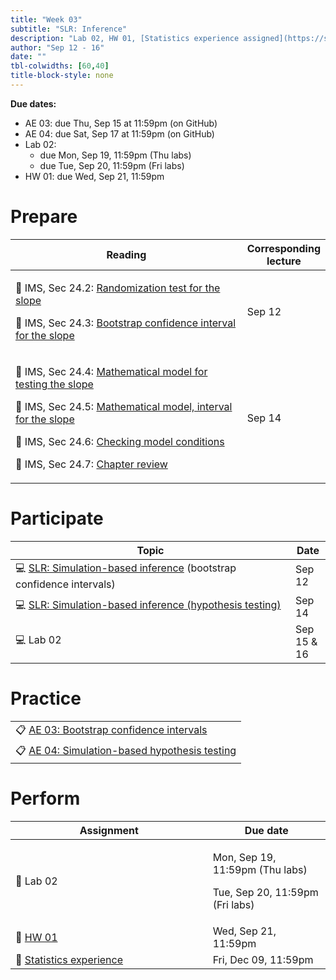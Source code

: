 ```yaml
---
title: "Week 03"
subtitle: "SLR: Inference"
description: "Lab 02, HW 01, [Statistics experience assigned](https://sta210-fa22.netlify.app/hw/stats-experience.html)"
author: "Sep 12 - 16"
date: ""
tbl-colwidths: [60,40]
title-block-style: none
---
```


::: callout-important
**Due dates:**

-   AE 03: due Thu, Sep 15 at 11:59pm (on GitHub)
-   AE 04: due Sat, Sep 17 at 11:59pm (on GitHub)
-   Lab 02:
    -   due Mon, Sep 19, 11:59pm (Thu labs)
    -   due Tue, Sep 20, 11:59pm (Fri labs)
-   HW 01: due Wed, Sep 21, 11:59pm
:::

# Prepare

+----------------------------------------------------------------------------------------------------------------------------------------------------------------+-----------------------+
| Reading                                                                                                                                                        | Corresponding lecture |
+================================================================================================================================================================+=======================+
| 📖 IMS, Sec 24.2: [Randomization test for the slope](https://openintro-ims.netlify.app/inf-model-slr.html#randslope)                                           | Sep 12                |
|                                                                                                                                                                |                       |
| 📖 IMS, Sec 24.3: [Bootstrap confidence interval for the slope](https://openintro-ims.netlify.app/inf-model-slr.html#bootbeta1)\                               |                       |
+----------------------------------------------------------------------------------------------------------------------------------------------------------------+-----------------------+
| 📖 IMS, Sec 24.4: [Mathematical model for testing the slope](https://openintro-ims.netlify.app/inf-model-slr.html#mathslope)                                   | Sep 14                |
|                                                                                                                                                                |                       |
| 📖 IMS, Sec 24.5: [Mathematical model, interval for the slope](https://openintro-ims.netlify.app/inf-model-slr.html#mathematical-model-interval-for-the-slope) |                       |
|                                                                                                                                                                |                       |
| 📖 IMS, Sec 24.6: [Checking model conditions](https://openintro-ims.netlify.app/inf-model-slr.html#tech-cond-linmod)                                           |                       |
|                                                                                                                                                                |                       |
| 📖 IMS, Sec 24.7: [Chapter review](https://openintro-ims.netlify.app/inf-model-slr.html#chp24-review)                                                          |                       |
+----------------------------------------------------------------------------------------------------------------------------------------------------------------+-----------------------+

# Participate

+-----------------------------------------------------------------------------------------------------------+-------------+
| Topic                                                                                                     | Date        |
+===========================================================================================================+=============+
| 💻 [SLR: Simulation-based inference](../slides/05-slr-sim-inference.qmd) (bootstrap confidence intervals) | Sep 12      |
+-----------------------------------------------------------------------------------------------------------+-------------+
| 💻 [SLR: Simulation-based inference (hypothesis testing)](../slides/06-slr-sim-testing.qmd)               | Sep 14      |
+-----------------------------------------------------------------------------------------------------------+-------------+
| 💻 Lab 02                                                                                                 | Sep 15 & 16 |
+-----------------------------------------------------------------------------------------------------------+-------------+

# Practice

+------------------------------------------------------------------------------+
| 📋 [AE 03: Bootstrap confidence intervals](../ae/ae-03-bootstrap.qmd)        |
+------------------------------------------------------------------------------+
| 📋 [AE 04: Simulation-based hypothesis testing](../ae/ae-04-sim-testing.qmd) |
+------------------------------------------------------------------------------+

# Perform

+--------------------------------------------------------+---------------------------------+
| Assignment                                             | Due date                        |
+========================================================+=================================+
| 📝 Lab 02                                              | Mon, Sep 19, 11:59pm (Thu labs) |
|                                                        |                                 |
|                                                        | Tue, Sep 20, 11:59pm (Fri labs) |
+--------------------------------------------------------+---------------------------------+
| 📝 [HW 01](../hw/hw-01.qmd)                            | Wed, Sep 21, 11:59pm            |
+--------------------------------------------------------+---------------------------------+
| 📝 [Statistics experience](../hw/stats-experience.qmd) | Fri, Dec 09, 11:59pm            |
+--------------------------------------------------------+---------------------------------+
